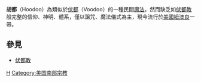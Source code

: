 '''胡都'''（Hoodoo）為類似於[[伏都|伏都]]（Voodoo）的一種民間[[魔法|魔法]]，然而缺乏如[[伏都教|伏都教]]般完整的信仰、神明、體系，僅以詛咒、魔法儀式為主，現今流行於[[美國|美國]][[紐澳良|紐澳良]]一帶。

== 參見 ==
* [[伏都教|伏都教]]

[[Category:巫术|H]]
[[Category:美国南部宗教|Category:美国南部宗教]]